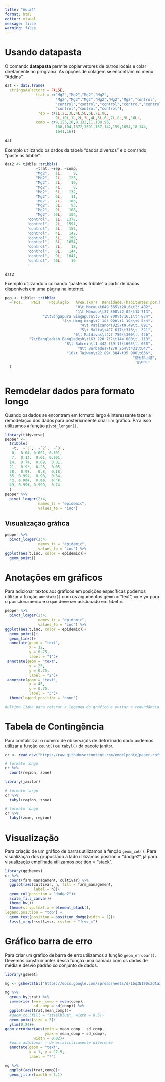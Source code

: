 ```yaml
---
title: "Aula4"
format: html
editor: visual
message: false
warning: false
---
```


# Usando datapasta

O comando **datapasta** permite copiar vetores de outros locais e colar diretamente no programa. As opções de colagem se encontram no menu "Addins".

```r

dat <- data.frame(
  stringsAsFactors = FALSE,
              trat = c("Mg2","Mg2","Mg2","Mg2",
                       "Mg2","Mg2","Mg2","Mg2","Mg2","Mg2","control",
                       "control","control","control","control","control","control",
                       "control","control","control"),
               rep = c(1L,2L,3L,4L,5L,6L,7L,8L,
                       9L,10L,1L,2L,3L,4L,5L,6L,7L,8L,9L,10L),
              comp = c(9,125,10,8,132,11,108,95,
                       108,104,1372,1591,157,142,159,1654,18,144,
                       1641,16))

dat
```

Exemplo utilizando os dados da tabela "dados.diversos" e o comando "paste as tribble".

```r
dat2 <- tibble::tribble(
              ~trat, ~rep, ~comp,
              "Mg2",   1L,     9,
              "Mg2",   2L,   125,
              "Mg2",   3L,    10,
              "Mg2",   4L,     8,
              "Mg2",   5L,   132,
              "Mg2",   6L,    11,
              "Mg2",   7L,   108,
              "Mg2",   8L,    95,
              "Mg2",   9L,   108,
              "Mg2",  10L,   104,
          "control",   1L,  1372,
          "control",   2L,  1591,
          "control",   3L,   157,
          "control",   4L,   142,
          "control",   5L,   159,
          "control",   6L,  1654,
          "control",   7L,    18,
          "control",   8L,   144,
          "control",   9L,  1641,
          "control",  10L,    16
          )

dat2
```

Exemplo utilizando o comando "paste as tribble" a partir de dados disponíveis em uma página na internet.

```r
pop <- tibble::tribble(
  ~`Pos.	País	População	Área.(km²)	Densidade.(habitantes.por.km²)`,
                                "0\t Macau\t649 335\t28,6\t22 402",
                                "1\t Mônaco\t37 308\t2,02\t18 713",
                 "2\tSingapura Singapura\t5 638 700\t716,1\t7 874",
                          "3\t Hong Kong\t7 184 000\t1 104\t6 544",
                                  "4\t Vaticano\t825\t0,49\t1 891",
                                  "5\t Malta\t417 617\t316\t1 321",
                               "6\t Maldivas\t427 756\t300\t1 426",
           "7\tBangladesh Bangladesh\t163 220 762\t144 000\t1 113",
                           "8\t Bahrein\t1 442 659[1]\t665\t1 035",
                                 "9\t Barbados\t279 254\t431\t647",
                            "10\t Taiwan\t22 894 384\t35 980\t636",
                                                          "︀慴됨捈ݡ退",
                                                           "\001"
  )



```

# Remodelar dados para formato longo

Quando os dados se encontram em formato largo é interessante fazer a remodelação dos dados para posteriormente criar um gráfico. Para isso utilizamos a função `pivot_longer()`.

```r

library(tidyverse)
pepper <- 
  tribble(
   ~t,  ~`1`,  ~`2`,  ~`3`,
   0,  0.08, 0.001, 0.001,
   7,  0.13,  0.01, 0.001,
  14,  0.78,  0.09,  0.01,
  21,  0.92,  0.25,  0.05,
  28,  0.99,   0.8,  0.18,
  35, 0.995,  0.98,  0.34,
  42, 0.999,  0.99,  0.48,
  49, 0.999, 0.999,  0.74
  ) 
pepper %>% 
  pivot_longer(2:4,
               names_to = "epidemic",
               values_to = "inc")
```

## Visualização gráfica

```r

pepper %>% 
  pivot_longer(2:4,
               names_to = "epidemic",
               values_to = "inc") %>% 
ggplot(aes(t,inc, color = epidemic))+
  geom_point()
```

# Anotações em gráficos

Para adicionar textos aos gráficos em posições específicas podemos utilizar a função `annotate()` com os argumentos geom = "text", x= e y= para o posicionamento e o que deve ser adicionado em label =.

```r
pepper %>% 
  pivot_longer(2:4,
               names_to = "epidemic",
               values_to = "inc") %>% 
ggplot(aes(t,inc, color = epidemic))+
  geom_point()+
  geom_line()+
  annotate(geom = "text",
           x = 12,
           y = 0.75,
           label = "1")+
 annotate(geom = "text",
           x = 25,
           y = 0.75,
           label = "2")+
 annotate(geom = "text",
           x = 45,
           y = 0.75,
           label = "3")+
  theme(legend.position = "none")

#ultima linha para retirar a legenda do gráfico e evitar a redundância
```

# Tabela de Contingência

Para contabilizar o número de observaçõs de detrminado dado podemos utilizar a função `count()` ou `tabyl()` do pacote janitor.

```r
cr <- read_csv("https://raw.githubusercontent.com/emdelponte/paper-coffee-rust-Ethiopia/master/data/survey_clean.csv")

# formato longo
cr %>%  
  count(region, zone)

library(janitor)

# formato largo
cr %>% 
  tabyl(region, zone)

# formato longo
cr %>% 
  tabyl(zone, region)

```

# Visualização

Para criação de um gráfico de barras utilizamos a função `geom_col()`. Para visualização dos grupos lado a lado utilizamos position = "dodge2", já para visualização empilhada utilizamos position = "stack".

```r

library(ggthemes)
cr %>%  
  count(farm_management, cultivar) %>% 
  ggplot(aes(cultivar, n, fill = farm_management,
             label = n))+
  geom_col(position = "dodge2")+
  scale_fill_canva()+
  theme_bw()+
  theme(strip.text.x = element_blank(),
legend.position = "top") +
  geom_text(position = position_dodge(width = 1))+
  facet_wrap(~cultivar, scales = "free_x")


```

# Gráfico barra de erro

Para criar um gráfico de barra de erro utilizamos a função `geom_errobar()`. Devemos construir antes dessa função uma camada com os dados de média e desvio padrão do conjunto de dados.

```r
library(gsheet)

mg <- gsheet2tbl("https://docs.google.com/spreadsheets/d/1bq2N19DcZdtax2fQW9OHSGMR0X2__Z9T/edit?gid=983033137#gid=983033137")

mg %>% 
  group_by(trat) %>% 
  summarise (mean_comp = mean(comp),
             sd_comp = sd(comp)) %>% 
  ggplot(aes(trat,mean_comp))+
  #geom_col(fill = "steelblue", width = 0.5)+
  geom_point(size = 3)+
  ylim(0,20)+
geom_errorbar(aes(ymin = mean_comp - sd_comp,
                  ymax = mean_comp + sd_comp),
             width = 0.02)+
  #para adicionar * de estatisticamente diferente
  annotate(geom = "text",
           x = 1, y = 17.5,
           label = "*")

mg %>% 
  ggplot(aes(trat,comp))+
  geom_jitter(width = 0.1)


```
